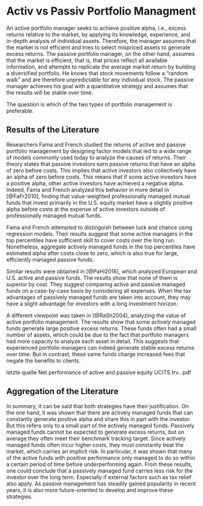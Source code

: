 # Activ vs Passiv Portfolio Managment
An active portfolio manager seeks to achieve positive alpha, i.e., excess returns relative to the market, by applying its knowledge, experience, and in-depth analysis of individual assets. Therefore, the manager assumes that the market is not efficient and tries to select mispriced assets to generate excess returns. The passive portfolio manager, on the other hand, assumes that the market is efficient, that is, that prices reflect all available information, and attempts to replicate the average market return by building a diversified portfolio. He knows that stock movements follow a "random walk" and are therefore unpredictable for any individual stock. The passive manager achieves his goal with a quantitative strategy and assumes that the results will be stable over time. 

The question is which of the two types of portfolio management is preferable.

## Results of the Literature
Researchers Fama and French studied the returns of active and passive portfolio management by designing factor models that led to a wide range of models commonly used today to analyze the causes of returns. Their theory states that passive investors earn passive returns that have an alpha of zero before costs. This implies that active investors also collectively have an alpha of zero before costs. This means that if some active investors have a positive alpha, other active investors have achieved a negative alpha. Indeed, Fama and French analyzed this behavior in more detail in [@FaFr2010], finding that value-weighted professionally managed mutual funds that invest primarily in the U.S. equity market have a slightly positive alpha before costs at the expense of active investors outside of professionally managed mutual funds.

Fama and French attempted to distinguish between luck and chance using regression models. Their results suggest that some active managers in the top percentiles have sufficient skill to cover costs over the long run. Nonetheless, aggregate actively managed funds in the top percentiles have estimated alpha after costs close to zero, which is also true for large, efficiently managed passive funds.

Similar results were obtained in [@PaHi2016], which analyzed European and U.S. active and passive funds. The results show that none of them is superior by cost. They suggest comparing active and passive managed funds on a case-by-case basis by considering all expenses. When the tax advantages of passively managed funds are taken into account, they may have a slight advantage for investors with a long investment horizon.

A different viewpoint was taken in [@RaSh2004], analyzing the value of active portfolio management. The results show that some actively managed funds generate large positive excess returns. These funds often had a small number of assets, which could be due to the fact that portfolio managers had more capacity to analyze each asset in detail. This suggests that experienced portfolio managers can indeed generate stable excess returns over time. But in contrast, these same funds charge increased fees that negate the benefits to clients.

letzte quelle
Net performance of active
and passive equity UCITS   trv...pdf

## Aggregation of the Literature
In summary, it can be said that both strategies have their justification. On the one hand, it was shown that there are actively managed funds that can constantly generate positive alpha and share this in part with the investor. But this refers only to a small part of the actively managed funds. Passively managed funds cannot be expected to generate excess returns, but on average they often meet their benchmark tracking target. Since actively managed funds often incur higher costs, they must constantly beat the market, which carries an implicit risk. In particular, it was shown that many of the active funds with positive performance only managed to do so within a certain period of time before underperforming again. From these results, one could conclude that a passively managed fund carries less risk for the investor over the long term. Especially if external factors such as tax relief also apply. As passive management has steadily gained popularity in recent years, it is also more future-oriented to develop and improve these strategies. 




